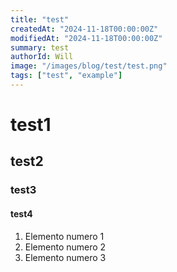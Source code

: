 ```yaml
---
title: "test"
createdAt: "2024-11-18T00:00:00Z"
modifiedAt: "2024-11-18T00:00:00Z"
summary: test
authorId: Will
image: "/images/blog/test/test.png"
tags: ["test", "example"]
---
```


# test1

## test2

### test3

#### test4

1. Elemento numero 1
2. Elemento numero 2
3. Elemento numero 3
